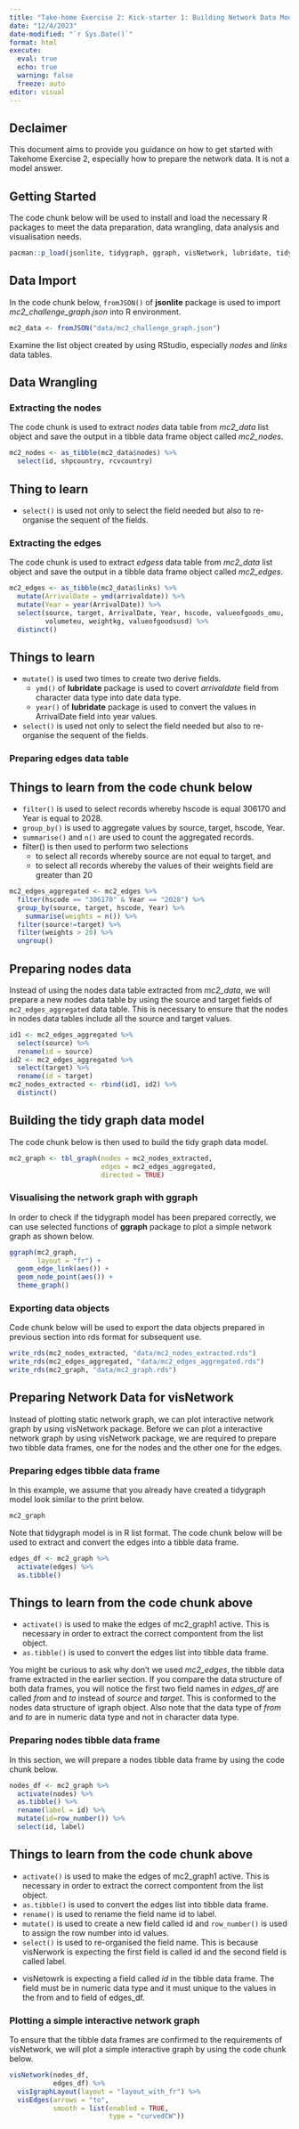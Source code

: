 ```yaml
---
title: "Take-home Exercise 2: Kick-starter 1: Building Network Data Models"
date: "12/4/2023"
date-modified: "`r Sys.Date()`"
format: html
execute: 
  eval: true
  echo: true
  warning: false
  freeze: auto
editor: visual
---
```


::: callout-warning
## Declaimer

This document aims to provide you guidance on how to get started with Takehome Exercise 2, especially how to prepare the network data. It is not a model answer.
:::

## Getting Started

The code chunk below will be used to install and load the necessary R packages to meet the data preparation, data wrangling, data analysis and visualisation needs.

```r
pacman::p_load(jsonlite, tidygraph, ggraph, visNetwork, lubridate, tidyverse)
```

## Data Import

In the code chunk below, `fromJSON()` of **jsonlite** package is used to import *mc2_challenge_graph.json* into R environment.

```r
mc2_data <- fromJSON("data/mc2_challenge_graph.json")
```

::: Callout-note
Examine the list object created by using RStudio, especially *nodes* and *links* data tables.
:::

## Data Wrangling

### Extracting the nodes

The code chunk is used to extract *nodes* data table from *mc2_data* list object and save the output in a tibble data frame object called *mc2_nodes*.

```r
mc2_nodes <- as_tibble(mc2_data$nodes) %>%
  select(id, shpcountry, rcvcountry)
```

::: callout-note
## Thing to learn

-   `select()` is used not only to select the field needed but also to re-organise the sequent of the fields.
:::

### Extracting the edges

The code chunk is used to extract *edgess* data table from *mc2_data* list object and save the output in a tibble data frame object called *mc2_edges*.

```r
mc2_edges <- as_tibble(mc2_data$links) %>%
  mutate(ArrivalDate = ymd(arrivaldate)) %>%
  mutate(Year = year(ArrivalDate)) %>%
  select(source, target, ArrivalDate, Year, hscode, valueofgoods_omu, 
         volumeteu, weightkg, valueofgoodsusd) %>% 
  distinct()
```

::: callout-note
## Things to learn

-   `mutate()` is used two times to create two derive fields.
    -   `ymd()` of **lubridate** package is used to covert *arrivaldate* field from character data type into date data type.
    -   `year()` of **lubridate** package is used to convert the values in ArrivalDate field into year values.
-   `select()` is used not only to select the field needed but also to re-organise the sequent of the fields.
:::

### Preparing edges data table

::: callout-note
## Things to learn from the code chunk below

-   `filter()` is used to select records whereby hscode is equal 306170 and Year is equal to 2028.
-   `group_by()` is used to aggregate values by source, target, hscode, Year.
-   `summarise()` and `n()` are used to count the aggregated records.
-   filter() is then used to perform two selections
    -   to select all records whereby source are not equal to target, and
    -   to select all records whereby the values of their weights field are greater than 20
:::

```r
mc2_edges_aggregated <- mc2_edges %>%
  filter(hscode == "306170" & Year == "2028") %>%
  group_by(source, target, hscode, Year) %>%
    summarise(weights = n()) %>%
  filter(source!=target) %>%
  filter(weights > 20) %>%
  ungroup()
```

## Preparing nodes data

Instead of using the nodes data table extracted from *mc2_data*, we will prepare a new nodes data table by using the source and target fields of `mc2_edges_aggregated` data table. This is necessary to ensure that the nodes in nodes data tables include all the source and target values.

```r
id1 <- mc2_edges_aggregated %>%
  select(source) %>%
  rename(id = source)
id2 <- mc2_edges_aggregated %>%
  select(target) %>%
  rename(id = target)
mc2_nodes_extracted <- rbind(id1, id2) %>%
  distinct()
```

## Building the tidy graph data model

The code chunk below is then used to build the tidy graph data model.

```r
mc2_graph <- tbl_graph(nodes = mc2_nodes_extracted,
                       edges = mc2_edges_aggregated,
                       directed = TRUE)
```

### Visualising the network graph with ggraph

In order to check if the tidygraph model has been prepared correctly, we can use selected functions of **ggraph** package to plot a simple network graph as shown below.

```r
ggraph(mc2_graph,
       layout = "fr") +
  geom_edge_link(aes()) +
  geom_node_point(aes()) +
  theme_graph()
```

### Exporting data objects

Code chunk below will be used to export the data objects prepared in previous section into rds format for subsequent use.

```r
write_rds(mc2_nodes_extracted, "data/mc2_nodes_extracted.rds")
write_rds(mc2_edges_aggregated, "data/mc2_edges_aggregated.rds")
write_rds(mc2_graph, "data/mc2_graph.rds")
```

## Preparing Network Data for visNetwork

Instead of plotting static network graph, we can plot interactive network graph by using visNetwork package. Before we can plot a interactive network graph by using visNetwork package, we are required to prepare two tibble data frames, one for the nodes and the other one for the edges.

### Preparing edges tibble data frame

In this example, we assume that you already have created a tidygraph model look similar to the print below.

```r
mc2_graph
```

Note that tidygraph model is in R list format. The code chunk below will be used to extract and convert the edges into a tibble data frame.

```r
edges_df <- mc2_graph %>%
  activate(edges) %>%
  as.tibble()
```

::: callout-node
## Things to learn from the code chunk above

-   `activate()` is used to make the edges of mc2_graph1 active. This is necessary in order to extract the correct compontent from the list object.
-   `as.tibble()` is used to convert the edges list into tibble data frame.
:::

::: callout-important
You might be curious to ask why don't we used *mc2_edges*, the tibble data frame extracted in the earlier section. If you compare the data structure of both data frames, you will notice the first two field names in *edges_df* are called *from* and *to* instead of *source* and *target*. This is conformed to the nodes data structure of igraph object. Also note that the data type of *from* and *to* are in numeric data type and not in character data type.
:::

### Preparing nodes tibble data frame

In this section, we will prepare a nodes tibble data frame by using the code chunk below.

```r
nodes_df <- mc2_graph %>%
  activate(nodes) %>%
  as.tibble() %>%
  rename(label = id) %>%
  mutate(id=row_number()) %>%
  select(id, label)
```

::: callout-note
## Things to learn from the code chunk above

-   `activate()` is used to make the edges of mc2_graph1 active. This is necessary in order to extract the correct compontent from the list object.
-   `as.tibble()` is used to convert the edges list into tibble data frame.
-   `rename()` is used to rename the field name id to label.
-   `mutate()` is used to create a new field called id and `row_number()` is used to assign the row number into id values.
-   `select()` is used to re-organised the field name. This is because visNerwork is expecting the first field is called id and the second field is called label.
:::

::: callout-important
-   visNetowrk is expecting a field called *id* in the tibble data frame. The field must be in numeric data type and it must unique to the values in the from and to field of edges_df.\
:::

### Plotting a simple interactive network graph

To ensure that the tibble data frames are confirmed to the requirements of visNetwork, we will plot a simple interactive graph by using the code chunk below.

```r
visNetwork(nodes_df,
           edges_df) %>%
  visIgraphLayout(layout = "layout_with_fr") %>%
  visEdges(arrows = "to", 
           smooth = list(enabled = TRUE, 
                         type = "curvedCW"))
```
